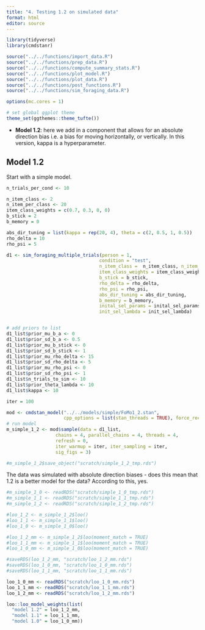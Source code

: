 ```yaml
---
title: "4. Testing 1.2 on simulated data"
format: html
editor: source
---
```


```r
library(tidyverse)
library(cmdstanr)

source("../../functions/import_data.R")
source("../../functions/prep_data.R")
source("../../functions/compute_summary_stats.R")
source("../../functions/plot_model.R")
source("../../functions/plot_data.R")
source("../../functions/post_functions.R")
source("../../functions/sim_foraging_data.R")

options(mc.cores = 1)

# set global ggplot theme
theme_set(ggthemes::theme_tufte())
```

- **Model 1.2**: here we add in a component that allows for an absolute direction bias i.e. a bias for moving horizontally, or vertically. In this version, kappa is a hyperparameter.


## Model 1.2

Start with a simple model.

```r

n_trials_per_cond <- 10

n_item_class <- 2
n_item_per_class <- 20
item_class_weights = c(0.7, 0.3, 0, 0)
b_stick = 2
b_memory = 0

abs_dir_tuning = list(kappa = rep(20, 4), theta = c(2, 0.5, 1, 0.5))
rho_delta = 10
rho_psi = 5

d1 <- sim_foraging_multiple_trials(person = 1, 
                                  condition = "test",
                                  n_item_class =  n_item_class, n_item_per_class = n_item_per_class,
                                  item_class_weights = item_class_weights, item_labels = item_labels,
                                  b_stick = b_stick, 
                                  rho_delta = rho_delta, 
                                  rho_psi = rho_psi, 
                                  abs_dir_tuning = abs_dir_tuning,
                                  b_memory = b_memory,
                                  inital_sel_params = inital_sel_params,
                                  init_sel_lambda = init_sel_lambda)


# add priors to list
d1_list$prior_mu_b_a <- 0
d1_list$prior_sd_b_a <- 0.5
d1_list$prior_mu_b_stick <- 0
d1_list$prior_sd_b_stick <- 1
d1_list$prior_mu_rho_delta <- 15
d1_list$prior_sd_rho_delta <- 5
d1_list$prior_mu_rho_psi <- 0
d1_list$prior_sd_rho_psi <- 1
d1_list$n_trials_to_sim <- 10
d1_list$prior_theta_lambda <- 10
d1_list$kappa <- 10

iter = 100

```

```r

mod <- cmdstan_model("../../models/simple/FoMo1_2.stan", 
                     cpp_options = list(stan_threads = TRUE), force_recompile = TRUE)
# run model
m_simple_1_2 <- mod$sample(data = d1_list, 
                  chains = 4, parallel_chains = 4, threads = 4,
                  refresh = 0, 
                  iter_warmup = iter, iter_sampling = iter,
                  sig_figs = 3)

#m_simple_1_2$save_object("scratch/simple_1_2_tmp.rds")

```

The data was simulated with absolute direction biases - does this mean that 1.2 is a better model for the data? According to this, yes.

```r

#m_simple_1_0 <- readRDS("scratch/simple_1_0_tmp.rds")
#m_simple_1_1 <- readRDS("scratch/simple_1_1_tmp.rds")
#m_simple_1_2 <- readRDS("scratch/simple_1_2_tmp.rds")

#loo_1_2 <- m_simple_1_2$loo()
#loo_1_1 <- m_simple_1_1$loo()
#loo_1_0 <- m_simple_1_0$loo()

#loo_1_2_mm <- m_simple_1_2$loo(moment_match = TRUE)
#loo_1_1_mm <- m_simple_1_1$loo(moment_match = TRUE)
#loo_1_0_mm <- m_simple_1_0$loo(moment_match = TRUE)

#saveRDS(loo_1_2_mm, "scratch/loo_1_2_mm.rds")
#saveRDS(loo_1_0_mm, "scratch/loo_1_0_mm.rds")
#saveRDS(loo_1_1_mm, "scratch/loo_1_1_mm.rds")

loo_1_0_mm <- readRDS("scratch/loo_1_0_mm.rds")
loo_1_1_mm <- readRDS("scratch/loo_1_1_mm.rds")
loo_1_2_mm <- readRDS("scratch/loo_1_2_mm.rds")

loo::loo_model_weights(list(
  "model 1.2" = loo_1_2_mm,
  "model 1.1" = loo_1_1_mm,
  "model 1.0" = loo_1_0_mm))

```